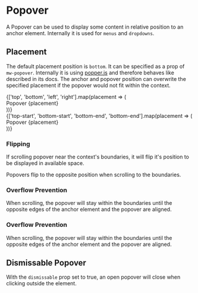 
# Popover

A Popover can be used to display some content in relative position to an anchor element. Internally it is used for `menus` and `dropdowns`.

<Canvas withSource="open">
  <Story id="components-popover--default" />
</Canvas>

<ArgsTable of="mw-popover" />

## Placement

The default placement position is `bottom`. It can be specified as a prop of `mw-popover`. Internally it is using [popper.js](https://popper.js.org/) and therefore behaves like described in its docs.
The anchor and popover position can overwrite the specified placement if the popover would not fit within the context.

<Canvas>
  <div>
    <div style={{ height: '150px', display: 'flex', justifyContent: 'center', alignItems: 'center', gap: '50px' }}>
      {['top', 'bottom', 'left', 'right'].map(placement => (
        <mw-popover key={placement} placement={placement}>
          <mw-button slot="anchor" label={placement} variant="outline"></mw-button>
          <div slot="content">Popover {placement}</div>
        </mw-popover>
      ))}
    </div>
    <div style={{ height: '150px', display: 'flex', justifyContent: 'center', alignItems: 'center', gap: '50px' }}>
      {['top-start', 'bottom-start', 'bottom-end', 'bottom-end'].map(placement => (
        <mw-popover key={placement} placement={placement}>
          <mw-button slot="anchor" label={placement} variant="outline"></mw-button>
          <div slot="content">Popover {placement}</div>
        </mw-popover>
      ))}
    </div>
  </div>
</Canvas>

### Flipping

If scrolling popover near the context's boundaries, it will flip it's position to be displayed in available space.

<Canvas>
  <div style={{ height: '250px' }}>
    <div style={{ paddingTop: '100px', height: '500px', overflow: 'scroll' }}>
      <mw-popover style={{ width: 'fit-content' }} placement="top">
        <mw-button slot="anchor" label="Open and scroll down..." variant="outline"></mw-button>
        <div style={{ width: '200px' }} slot="content">
          Popovers flip to the opposite position when scrolling to the boundaries.
        </div>
      </mw-popover>
    </div>
  </div>
</Canvas>

### Overflow Prevention

When scrolling, the popover will stay within the boundaries until the opposite edges of the anchor element and the popover are aligned.

<Canvas>
  <div style={{ height: '250px' }}>
    <div style={{ height: '500px', overflow: 'scroll' }}>
      <mw-popover style={{ width: 'fit-content' }} placement="right-start">
        <mw-button slot="anchor" label="Open and scroll down..." variant="outline"></mw-button>
        <div style={{ width: '200px' }} slot="content">
          <h3>Overflow Prevention</h3>
          <p>When scrolling, the popover will stay within the boundaries until the opposite edges of the anchor element and the popover are aligned.</p>
        </div>
      </mw-popover>
    </div>
  </div>
</Canvas>

## Dismissable Popover

With the `dismissable` prop set to true, an open popover will close when clicking outside the element.

<Canvas withSource="open">
  <Story id="components-popover--dismissable" />
</Canvas>
